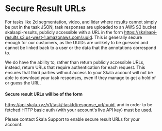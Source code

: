 # Secure Result URLs

For tasks like 2d segmentation, video, and lidar where results cannot simply be put in the task JSON, task responses are uploaded to an AWS S3 bucket skalaapi-results, publicly accessible with a URL in the form https://skalaapi-results.s3.us-west-1.amazonaws.com/:uuid. This is generally secure enough for our customers, as the UUIDs are unlikely to be guessed and cannot be linked back to a user or the data that the annotations correspond to.

We do have the ability to, rather than return publicly accessible URLs, instead, return URLs that require authentication for each request. This ensures that third parties without access to your Skala account will not be able to download your task responses, even if they manage to get a hold of or guess the URL.

#### Secure result URLs will be of the form

https://api.skala.xyz/v1/task/:taskId/response_url/:uuid, and in order to be fetched HTTP basic auth (with your account's live API key) must be used.

Please contact Skala Support to enable secure result URLs for your account.
